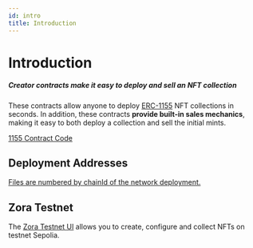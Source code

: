 ```yaml
---
id: intro
title: Introduction
---
```

# Introduction

##### Creator contracts make it easy to deploy and sell an NFT collection

These contracts allow anyone to deploy [ERC-1155](https://eips.ethereum.org/EIPS/eip-1155) NFT collections in seconds.
In addition, these contracts **provide built-in sales mechanics**, making it easy to both deploy a collection and sell the initial mints.

[1155 Contract Code](https://github.com/ourzora/zora-protocol/tree/main/packages/1155-contracts)

## Deployment Addresses
[Files are numbered by chainId of the network deployment.](https://github.com/ourzora/zora-protocol/tree/main/packages/1155-deployments/addresses)

## Zora Testnet
The [Zora Testnet UI](https://testnet.zora.co) allows you to create, configure and collect NFTs on testnet Sepolia.
